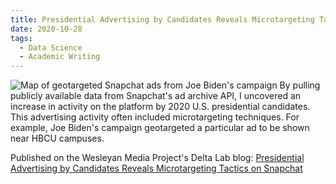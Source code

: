 ```yaml
---
title: Presidential Advertising by Candidates Reveals Microtargeting Tactics on Snapchat
date: 2020-10-28
tags:
  - Data Science
  - Academic Writing
---
```

![Map of geotargeted Snapchat ads from Joe Biden's campaign](./snapchat_ad_map.png)
By pulling publicly available data from Snapchat's ad archive API, I uncovered an increase in activity on the platform by 2020 U.S. presidential candidates. This advertising activity often included microtargeting techniques. For example, Joe Biden's campaign geotargeted a particular ad to be shown near HBCU campuses.

Published on the Wesleyan Media Project's Delta Lab blog: [Presidential Advertising by Candidates Reveals Microtargeting Tactics on Snapchat](https://deltalab.research.wesleyan.edu/2020/10/28/presidential-advertising-on-snapchat/)
